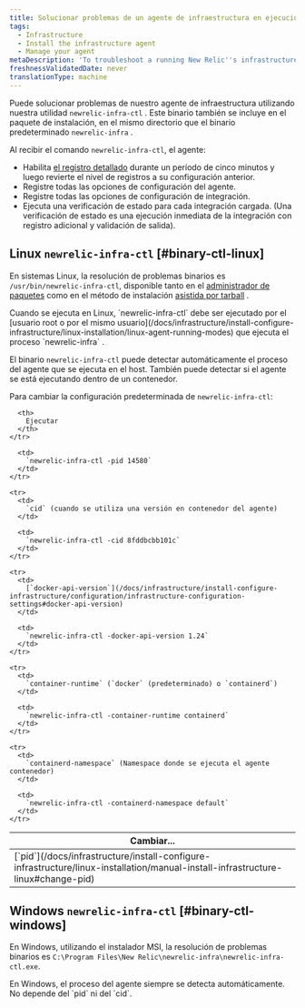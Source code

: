 ```yaml
---
title: Solucionar problemas de un agente de infraestructura en ejecución
tags:
  - Infrastructure
  - Install the infrastructure agent
  - Manage your agent
metaDescription: 'To troubleshoot a running New Relic''s infrastructure agent, use the binary newrelic-infra-ctl.'
freshnessValidatedDate: never
translationType: machine
---
```


Puede solucionar problemas de nuestro agente de infraestructura utilizando nuestra utilidad `newrelic-infra-ctl` . Este binario también se incluye en el paquete de instalación, en el mismo directorio que el binario predeterminado `newrelic-infra` .

Al recibir el comando `newrelic-infra-ctl`, el agente:

* Habilita [el registro detallado](/docs/infrastructure/new-relic-infrastructure/troubleshooting/generate-logs-troubleshooting-infrastructure) durante un período de cinco minutos y luego revierte el nivel de registros a su configuración anterior.
* Registre todas las opciones de configuración del agente.
* Registre todas las opciones de configuración de integración.
* Ejecuta una verificación de estado para cada integración cargada. (Una verificación de estado es una ejecución inmediata de la integración con registro adicional y validación de salida).

## Linux `newrelic-infra-ctl` [#binary-ctl-linux]

En sistemas Linux, la resolución de problemas binarios es `/usr/bin/newrelic-infra-ctl`, disponible tanto en el [administrador de paquetes](/docs/infrastructure/new-relic-infrastructure/installation/install-infrastructure-linux) como en el método de instalación [asistida por tarball](/docs/infrastructure/install-configure-infrastructure/linux-installation/assisted-install-infrastructure-linux) .

<Callout variant="important">
  Cuando se ejecuta en Linux, `newrelic-infra-ctl` debe ser ejecutado por el [usuario root o por el mismo usuario](/docs/infrastructure/install-configure-infrastructure/linux-installation/linux-agent-running-modes) que ejecuta el proceso `newrelic-infra` .
</Callout>

El binario `newrelic-infra-ctl` puede detectar automáticamente el proceso del agente que se ejecuta en el host. También puede detectar si el agente se está ejecutando dentro de un contenedor.

Para cambiar la configuración predeterminada de `newrelic-infra-ctl`:

<table>
  <thead>
    <tr>
      <th style={{ width: "300px" }}>
        Cambiar...
      </th>

      <th>
        Ejecutar
      </th>
    </tr>
  </thead>

  <tbody>
    <tr>
      <td>
        [`pid`](/docs/infrastructure/install-configure-infrastructure/linux-installation/manual-install-infrastructure-linux#change-pid)
      </td>

      <td>
        `newrelic-infra-ctl -pid 14580`
      </td>
    </tr>

    <tr>
      <td>
        `cid` (cuando se utiliza una versión en contenedor del agente)
      </td>

      <td>
        `newrelic-infra-ctl -cid 8fddbcbb101c`
      </td>
    </tr>

    <tr>
      <td>
        [`docker-api-version`](/docs/infrastructure/install-configure-infrastructure/configuration/infrastructure-configuration-settings#docker-api-version)
      </td>

      <td>
        `newrelic-infra-ctl -docker-api-version 1.24`
      </td>
    </tr>

    <tr>
      <td>
        `container-runtime` (`docker` (predeterminado) o `containerd`)
      </td>

      <td>
        `newrelic-infra-ctl -container-runtime containerd`
      </td>
    </tr>

    <tr>
      <td>
        `containerd-namespace` (Namespace donde se ejecuta el agente contenedor)
      </td>

      <td>
        `newrelic-infra-ctl -containerd-namespace default`
      </td>
    </tr>
  </tbody>
</table>

## Windows `newrelic-infra-ctl` [#binary-ctl-windows]

En Windows, utilizando el instalador MSI, la resolución de problemas binarios es `C:\Program Files\New Relic\newrelic-infra\newrelic-infra-ctl.exe`.

<Callout variant="important">
  En Windows, el proceso del agente siempre se detecta automáticamente. No depende del `pid` ni del `cid`.
</Callout>